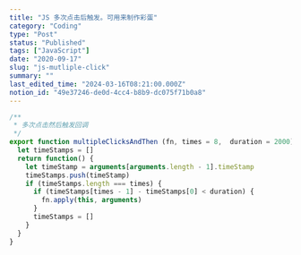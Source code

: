 ```yaml
---
title: "JS 多次点击后触发。可用来制作彩蛋"
category: "Coding"
type: "Post"
status: "Published"
tags: ["JavaScript"]
date: "2020-09-17"
slug: "js-mutliple-click"
summary: ""
last_edited_time: "2024-03-16T08:21:00.000Z"
notion_id: "49e37246-de0d-4cc4-b8b9-dc075f71b0a8"
---
```



```javascript
/**
 * 多次点击然后触发回调
 */
export function multipleClicksAndThen (fn, times = 8,  duration = 2000)  {
  let timeStamps = []
  return function() {
    let timeStamp = arguments[arguments.length - 1].timeStamp
    timeStamps.push(timeStamp)
    if (timeStamps.length === times) {
      if (timeStamps[times - 1] - timeStamps[0] < duration) {
        fn.apply(this, arguments)
      }
      timeStamps = []
    }
  }
}
```

